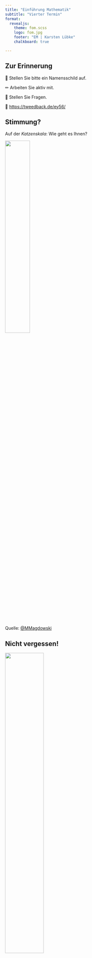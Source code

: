 ```yaml
---
title: "Einführung Mathematik"
subtitle: "Vierter Termin"
format: 
  revealjs:
    theme: fom.scss
    logo: fom.jpg
    footer: "EM | Karsten Lübke"
    chalkboard: true

---
```



## Zur Erinnerung

&#x1F4DB; Stellen Sie bitte ein Namensschild auf.

&#x270F; Arbeiten Sie aktiv mit.

&#x1F937; Stellen Sie Fragen.

&#x1F4AA; [https://tweedback.de/ey56/](https://tweedback.de/ey56/)


## Stimmung?

Auf der *Katzenskala*: Wie geht es Ihnen?

![](img/cat-scale8.jpg){fig-align="center" width="40%"}


::: aside
Quelle: [@MMagdowski](https://twitter.com/MMagdowski/status/1338206742371594240)
:::

## Nicht vergessen!

![](img/Aequivalenzprinzip2.jpg){fig-align="center" width="50%"}

## Recap

:::: {.columns}

::: {.column width="50%"}
- jährlich nachschüssig: $r$, jährlich vorschüssig: $r'$, $r=r' \cdot q$.

- Rentenbarwert: $R_0=r \frac{q^n-1}{q^n(q-1)}$.

- Rentenendwert: $R_n=r \frac{q^n-1}{q-1}$.

:::

::: {.column width="50%"}
![](img/Rente.jpg){fig-align="center" width="100%"}
:::

::::


## Heutiges Thema &#127979;

- Kap. 2.3: Rentenrechnung
- Kap. 2.4: Tilgungsrechnung

